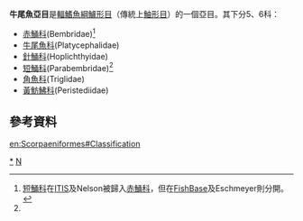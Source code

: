 {{Automatic taxobox
| taxon = Platycephaloidei
| image = 
| image_caption = 
| authority = 
| subdivision_ranks = [[科|科]]
| subdivision = 見內文
}}

'''牛尾魚亞目'''是[[輻鰭魚綱|輻鰭魚綱]][[鱸形目|鱸形目]]（傳統上[[鮋形目|鮋形目]]）的一個亞目。其下分5、6科：
*[[赤鯒科|赤鯒科]](Bembridae)<ref name=bembridae>[[短鯒科|短鯒科]]在[[ITIS|ITIS]]及Nelson被歸入[[赤鯒科|赤鯒科]]，但在[[FishBase|FishBase]]及Eschmeyer則分開。</ref>
*[[牛尾魚科|牛尾魚科]](Platycephalidae)
*[[針鯒科|針鯒科]](Hoplichthyidae)
*[[短鯒科|短鯒科]](Parabembridae)<ref name=bembridae />
*[[角魚科|角魚科]](Triglidae)
*[[黃魴鮄科|黃魴鮄科]](Peristediidae)

== 參考資料 ==
{{reflist}}

{{commons+cat|Platycephaloidei}}
{{Taxonbar|from=Q2098835}}

[[Category:牛尾魚亞目|*]]
[[Category:鮋形目|N]]

[[en:Scorpaeniformes#Classification|en:Scorpaeniformes#Classification]]